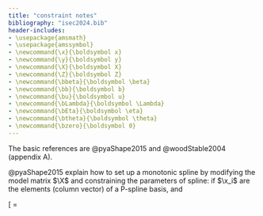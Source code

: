 ```yaml
---
title: "constraint notes"
bibliography: "isec2024.bib"
header-includes:
- \usepackage{amsmath}
- \usepackage{amssymbol}
- \newcommand{\x}{\boldsymbol x}
- \newcommand{\y}{\boldsymbol y}
- \newcommand{\X}{\boldsymbol X}
- \newcommand{\Z}{\boldsymbol Z}
- \newcommand{\bbeta}{\boldsymbol \beta}
- \newcommand{\bb}{\boldsymbol b}
- \newcommand{\bu}{\boldsymbol u}
- \newcommand{\bLambda}{\boldsymbol \Lambda}
- \newcommand{\bEta}{\boldsymbol \eta}
- \newcommand{\btheta}{\boldsymbol \theta}
- \newcommand{\bzero}{\boldsymbol 0}
---
```



The basic references are @pyaShape2015 and @woodStable2004 (appendix A).

@pyaShape2015 explain how to set up a monotonic spline by modifying the model matrix $\X$ and constraining the parameters of spline: if $\x_i$ are the elements (column vector) of a P-spline basis, and

\[
\y = 
